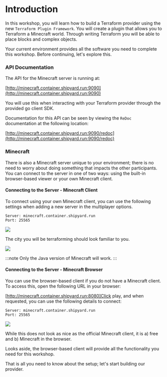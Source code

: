 # Introduction

In this workshop, you will learn how to build a Terraform provider using the 
new `Terraform Plugin Framework`. You will create a plugin that allows you 
to Terraform a Minecraft world. Through writing Terraform you will be able 
to place blocks and complex objects.

Your current environment provides all the software you need to complete 
this workshop. Before continuing, let's explore this.

### API Documentation

The API for the Minecraft server is running at:

[http://minecraft.container.shipyard.run:9090](http://minecraft.container.shipyard.run:9090)

You will use this when interacting with your Terraform provider through the
provided go client SDK.

Documentation for this API can be seen by viewing the `ReDoc` documentation at
the following location:

[http://minecraft.container.shipyard.run:9090/redoc](http://minecraft.container.shipyard.run:9090/redoc)


### Minecraft

There is also a Minecraft server unique to your environment; there 
is no need to worry about doing something that impacts the other participants.
You can connect to the server in one of two ways: using the built-in 
browser-based viewer or your own Minecraft client.

#### Connecting to the Server - Minecraft Client
To connect using your own Minecraft client, you can use the following settings
when adding a new server in the multiplayer options. 

```
Server: minecraft.container.shipyard.run
Port: 25565
```

![](./images//getting_started/minecraft_client_1.jpg)

The city you will be terraforming should look familiar to you.

![](./images//getting_started/minecraft_client_2.jpg)

:::note
Only the Java version of Minecraft will work.
:::

#### Connecting to the Server - Minecraft Browser

You can use the browser-based client if you do not have a Minecraft client. 
To access this, open the following URL in your browser:

[http://minecraft.container.shipyard.run:8080]Click play, and when requested, 
you can use the following details to connect:

```
Server: minecraft.container.shipyard.run
Port: 25565
```

![](./images//getting_started/minecraft_web_2.jpg)

While this does not look as nice as the official Minecraft client, 
it is a) free and b) Minecraft in the browser.

Looks aside, the browser-based client will provide all the functionality 
you need for this workshop.

That is all you need to know about the setup; let's start building our provider.